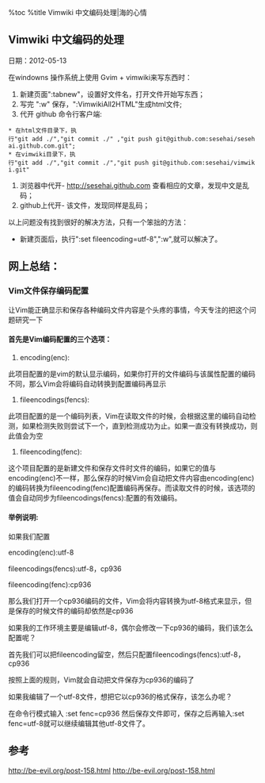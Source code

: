 %toc
%title Vimwiki 中文编码处理|海的心情

== Vimwiki 中文编码的处理 ==

日期：2012-05-13

在windowns 操作系统上使用 Gvim + vimwiki来写东西时：
#新建页面":tabnew"，设置好文件名，打开文件开始写东西；
#写完 ":w" 保存，":VimwikiAll2HTML"生成html文件;
#代开 github 命令行客户端:
 * 在html文件目录下，执行"git add ./","git commit ./" ,"git push git@github.com:sesehai/sesehai.github.com.git";
 * 在vimwiki目录下，执行"git add ./","git commit ./","git push git@github.com:sesehai/vimwiki.git"
#浏览器中代开- http://sesehai.github.com 查看相应的文章，发现中文是乱码；
#github上代开- 该文件，发现同样是乱码；

以上问题没有找到很好的解决方法，只有一个笨拙的方法：

* 新建页面后，执行":set fileencoding=utf-8",":w",就可以解决了。

== 网上总结： ==

=== Vim文件保存编码配置 ===

让Vim能正确显示和保存各种编码文件内容是个头疼的事情，今天专注的把这个问题研究一下

==== 首先是Vim编码配置的三个选项： ====

# encoding(enc):

此项目配置的是vim的默认显示编码，如果你打开的文件编码与该属性配置的编码不同，那么Vim会将编码自动转换到配置编码再显示

# fileencodings(fencs):

此项目配置的是一个编码列表，Vim在读取文件的时候，会根据这里的编码自动检测，如果检测失败则尝试下一个，直到检测成功为止。如果一直没有转换成功，则此值会为空

# fileencoding(fenc):

这个项目配置的是新建文件和保存文件时文件的编码，如果它的值与encoding(enc)不一样，那么保存的时候Vim会自动把文件内容由encoding(enc)的编码转换为fileencoding(fenc)配置编码再保存。而读取文件的时候，该选项的值会自动同步为fileencodings(fencs):配置的有效编码。

==== 举例说明: ====

如果我们配置

encoding(enc):utf-8

fileencodings(fencs):utf-8，cp936

fileencoding(fenc):cp936

那么我们打开一个cp936编码的文件，Vim会将内容转换为utf-8格式来显示，但是保存的时候文件的编码却依然是cp936

如果我的工作环境主要是编辑utf-8，偶尔会修改一下cp936的编码，我们该怎么配置呢？

首先我们可以把fileencoding留空，然后只配置fileencodings(fencs):utf-8，cp936

按照上面的规则，Vim就会自动把文件保存为cp936的编码了

如果我编辑了一个utf-8文件，想把它以cp936的格式保存，该怎么办呢？

在命令行模式输入 :set fenc=cp936 然后保存文件即可，保存之后再输入:set fenc=utf-8就可以继续编辑其他utf-8文件了。



== 参考 ==
[[http://be-evil.org/post-158.html]]
[[http://be-evil.org/post-158.html]]

